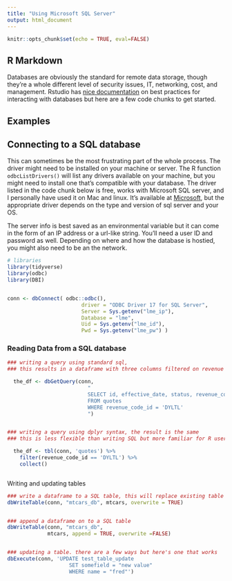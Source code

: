 ```yaml
---
title: "Using Microsoft SQL Server"
output: html_document
---
```


```r
knitr::opts_chunk$set(echo = TRUE, eval=FALSE)

```

## R Markdown

Databases are obviously the standard for remote data storage, though they're a whole different level of security issues, IT, networking, cost, and management. Rstudio has [nice documentation](https://db.rstudio.com/) on best practices for interacting with databases but here are a few code chunks to get started.


## Examples

## Connecting to a SQL database

This can sometimes be the most frustrating part of the whole process. The driver might need to be installed on your machine or server. The R function `odbcListDrivers()` will list any drivers available on your machine, but you might need to install one that's compatible with your database. The driver listed in the code chunk below is free, works with Microsoft SQL server, and I personally have used it on Mac and linux. It's available at [Microsoft](https://docs.microsoft.com/en-us/sql/connect/odbc/download-odbc-driver-for-sql-server?view=sql-server-ver15), but the appropriate driver depends on the type and version of sql server and your OS.

The server info is best saved as an environmental variable but it can come in the form of an IP address or a url-like string. You'll need a user ID and password as well. Depending on where and how the database is hostied, you might also need to be an the network.

```r
# libraries
library(tidyverse)
library(odbc)
library(DBI)


conn <- dbConnect( odbc::odbc(),
                        driver = "ODBC Driver 17 for SQL Server",
                        Server = Sys.getenv("lme_ip"),
                        Database = "lme",
                        Uid = Sys.getenv("lme_id"),
                        Pwd = Sys.getenv("lme_pw") )
```


### Reading Data from a SQL database

```r


### writing a query using standard sql, 
### this results in a dataframe with three columns filtered on revenue code

  the_df <- dbGetQuery(conn,
                          "
                          SELECT id, effective_date, status, revenue_code_id
                          FROM quotes
                          WHERE revenue_code_id = 'DYLTL'
                          ")


### writing a query using dplyr syntax, the result is the same
### this is less flexible than writing SQL but more familiar for R users

  the_df <- tbl(conn, 'quotes') %>% 
    filter(revenue_code_id == 'DYLTL') %>% 
    collect()



```



Writing and updating tables

```r
### write a dataframe to a SQL table, this will replace existing table
dbWriteTable(conn, "mtcars_db", mtcars, overwrite = TRUE)


### append a dataframe on to a SQL table
dbWriteTable(conn, "mtcars_db", 
             mtcars, append = TRUE, overwrite =FALSE)


### updating a table. there are a few ways but here's one that works
dbExecute(conn, 'UPDATE test_table_update 
                    SET somefield = "new value"  
                    WHERE name = "fred"')


```
